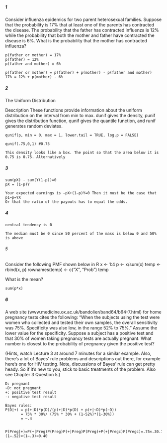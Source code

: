 ##### 1

Consider influenza epidemics for two parent heterosexual families. Suppose that the probability is 17% that at least one of the parents has contracted the disease. The probability that the father has contracted influenza is 12% while the probability that both the mother and father have contracted the disease is 6%. What is the probability that the mother has contracted influenza?
```
p(father or mother) = 17%
p(father) = 12%
p(father and mother) = 6%

p(father or mother) = p(father) + p(mother) - p(father and mother)
17% = 12% + p(mother) - 6%
```
##### 2

The Uniform Distribution

Description
These functions provide information about the uniform distribution on the interval from min to max. 
dunif gives the density, 
punif gives the distribution function, 
qunif gives the quantile function,
and runif generates random deviates.
```
qunif(p, min = 0, max = 1, lower.tail = TRUE, log.p = FALSE)

qunif(.75,0,1) #0.75

This density looks like a box. The point so that the area below it is 0.75 is 0.75. Alternatively
```

##### 3
```
sum(pX) - sum(Y(1-p))=0
pX = (1-p)Y

Your expected earnings is −pX+(1−p)Y=0 Then it must be the case that p1−p=YX 
Or that the ratio of the payouts has to equal the odds.
```

##### 4
```
central tendency is 0

The median must be 0 since 50 percent of the mass is below 0 and 50% is above
```
###### 5

Consider the following PMF shown below in R
x <- 1:4
p <- x/sum(x)
temp <- rbind(x, p)
rownames(temp) <- c("X", "Prob")
temp

What is the mean? 

```
sum(p*x)
```

##### 6

A web site (www.medicine.ox.ac.uk/bandolier/band64/b64-7.html) for home pregnancy tests cites the following: “When the subjects using the test were women who collected and tested their own samples, the overall sensitivity was 75%. Specificity was also low, in the range 52% to 75%.” Assume the lower value for the specificity. Suppose a subject has a positive test and that 30% of women taking pregnancy tests are actually pregnant. What number is closest to the probability of pregnancy given the positive test?

(Hints, watch Lecture 3 at around 7 minutes for a similar example. Also, there's a lot of Bayes' rule problems and descriptions out there, for example here's one for HIV testing. Note, discussions of Bayes' rule can get pretty heady. So if it's new to you, stick to basic treatments of the problem. Also see Chapter 3 Question 5.)

```
D: pregnant
~D: not pregnant
+: positive test result
-: negative test result

Bayes rules:
P(D|+) = p(+|D)*p(D)/(p(+|D)*p(D) + p(+|~D)*p(~D))
       = 75% * 30%/ (75% * 30% + (1-52%)*(1-30%))
       = ~.4


P(Preg|+)=P(+|Preg)P(Preg)P(+|Preg)P(Preg)+P(+|Pregc)P(Pregc)=.75×.30.75×.30+(1−.52)×(1−.3)≈0.40
```
